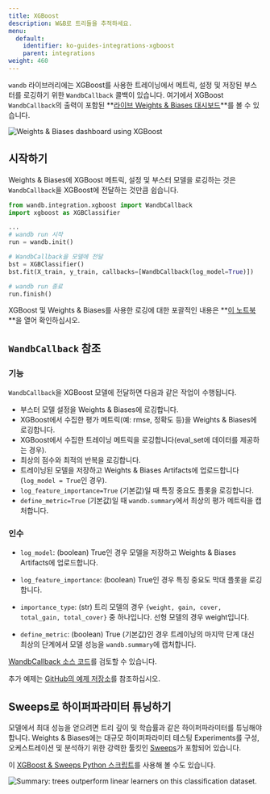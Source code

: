```yaml
---
title: XGBoost
description: W&B로 트리들을 추적하세요.
menu:
  default:
    identifier: ko-guides-integrations-xgboost
    parent: integrations
weight: 460
---
```


<Card title="Try in Colab" href="https://colab.research.google.com/github/wandb/examples/blob/master/colabs/boosting/Credit_Scorecards_with_XGBoost_and_W%26B.ipynb" icon="python"/>

`wandb` 라이브러리에는 XGBoost를 사용한 트레이닝에서 메트릭, 설정 및 저장된 부스터를 로깅하기 위한 `WandbCallback` 콜백이 있습니다. 여기에서 XGBoost `WandbCallback`의 출력이 포함된 **[라이브 Weights & Biases 대시보드](https://wandb.ai/morg/credit_scorecard)**를 볼 수 있습니다.

<Frame>
    <img src="/images/integrations/xgb_dashboard.png" alt="Weights & Biases dashboard using XGBoost"  />
</Frame>

## 시작하기

Weights & Biases에 XGBoost 메트릭, 설정 및 부스터 모델을 로깅하는 것은 `WandbCallback`을 XGBoost에 전달하는 것만큼 쉽습니다.

```python
from wandb.integration.xgboost import WandbCallback
import xgboost as XGBClassifier

...
# wandb run 시작
run = wandb.init()

# WandbCallback을 모델에 전달
bst = XGBClassifier()
bst.fit(X_train, y_train, callbacks=[WandbCallback(log_model=True)])

# wandb run 종료
run.finish()
```

XGBoost 및 Weights & Biases를 사용한 로깅에 대한 포괄적인 내용은 **[이 노트북](https://wandb.me/xgboost)**을 열어 확인하십시오.

## `WandbCallback` 참조

### 기능
`WandbCallback`을 XGBoost 모델에 전달하면 다음과 같은 작업이 수행됩니다.
- 부스터 모델 설정을 Weights & Biases에 로깅합니다.
- XGBoost에서 수집한 평가 메트릭(예: rmse, 정확도 등)을 Weights & Biases에 로깅합니다.
- XGBoost에서 수집한 트레이닝 메트릭을 로깅합니다(eval_set에 데이터를 제공하는 경우).
- 최상의 점수와 최적의 반복을 로깅합니다.
- 트레이닝된 모델을 저장하고 Weights & Biases Artifacts에 업로드합니다(`log_model = True`인 경우).
- `log_feature_importance=True` (기본값)일 때 특징 중요도 플롯을 로깅합니다.
- `define_metric=True` (기본값)일 때 `wandb.summary`에서 최상의 평가 메트릭을 캡처합니다.

### 인수
- `log_model`: (boolean) True인 경우 모델을 저장하고 Weights & Biases Artifacts에 업로드합니다.

- `log_feature_importance`: (boolean) True인 경우 특징 중요도 막대 플롯을 로깅합니다.

- `importance_type`: (str) 트리 모델의 경우 `{weight, gain, cover, total_gain, total_cover}` 중 하나입니다. 선형 모델의 경우 weight입니다.

- `define_metric`: (boolean) True (기본값)인 경우 트레이닝의 마지막 단계 대신 최상의 단계에서 모델 성능을 `wandb.summary`에 캡처합니다.

[WandbCallback 소스 코드](https://github.com/wandb/wandb/blob/main/wandb/integration/xgboost/xgboost.py)를 검토할 수 있습니다.

추가 예제는 [GitHub의 예제 저장소](https://github.com/wandb/examples/tree/master/examples/boosting-algorithms)를 참조하십시오.

## Sweeps로 하이퍼파라미터 튜닝하기

모델에서 최대 성능을 얻으려면 트리 깊이 및 학습률과 같은 하이퍼파라미터를 튜닝해야 합니다. Weights & Biases에는 대규모 하이퍼파라미터 테스팅 Experiments를 구성, 오케스트레이션 및 분석하기 위한 강력한 툴킷인 [Sweeps](/ko/guides/models/sweeps/)가 포함되어 있습니다.

<Card title="Try in Colab" href="https://colab.research.google.com/github/wandb/examples/blob/master/colabs/boosting/Using_W%26B_Sweeps_with_XGBoost.ipynb" icon="python"/>

이 [XGBoost & Sweeps Python 스크립트](https://github.com/wandb/examples/blob/master/examples/wandb-sweeps/sweeps-xgboost/xgboost_tune.py)를 사용해 볼 수도 있습니다.

<Frame>
    <img src="/images/integrations/xgboost_sweeps_example.png" alt="Summary: trees outperform linear learners on this classification dataset."  />
</Frame>
